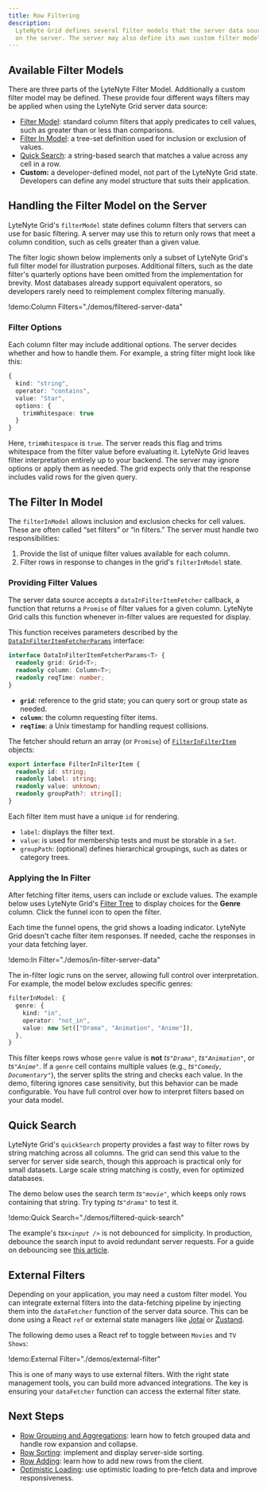 ```yaml
---
title: Row Filtering
description:
  LyteNyte Grid defines several filter models that the server data source can use to filter rows
  on the server. The server may also define its own custom filter model to implement application-specific filtering logic.
---
```


## Available Filter Models

There are three parts of the LyteNyte Filter Model. Additionally a custom filter model may be defined. These
provide four different ways filters may be applied when using the LyteNyte Grid server data source:

- [Filter Model](/docs/reference/filters#filtermodelitem): standard column filters that
  apply predicates to cell values, such as greater than or less than comparisons.
- [Filter In Model](/docs/reference/filters#filterin): a tree-set definition used
  for inclusion or exclusion of values.
- [Quick Search](/docs/filter-quick-filter): a string-based search that matches a value across any cell in a row.
- **Custom:** a developer-defined model, not part of the LyteNyte Grid state.
  Developers can define any model structure that suits their application.

## Handling the Filter Model on the Server

LyteNyte Grid's `filterModel` state defines column filters that servers can use for basic filtering.
A server may use this to return only rows that meet a column condition, such as cells greater than a given value.

<Callout type="warn">

The filter logic shown below implements only a subset of LyteNyte Grid's full filter model for
illustration purposes. Additional filters, such as the date filter's quarterly options have been omitted from the
implementation for brevity. Most databases already support equivalent operators, so developers rarely
need to reimplement complex filtering manually.

</Callout>

!demo:Column Filters="./demos/filtered-server-data"

### Filter Options

Each column filter may include additional options. The server decides whether and how to handle them.
For example, a string filter might look like this:

```ts
{
  kind: "string",
  operator: "contains",
  value: "Star",
  options: {
    trimWhitespace: true
  }
}
```

Here, `trimWhitespace` is `true`. The server reads this flag and trims whitespace from the
filter value before evaluating it. LyteNyte Grid leaves filter interpretation entirely up to
your backend. The server may ignore options or apply them as needed.
The grid expects only that the response includes valid rows for the given query.

## The Filter In Model

The `filterInModel` allows inclusion and exclusion checks for cell values.
These are often called “set filters” or “in filters.” The server must handle two responsibilities:

1. Provide the list of unique filter values available for each column.
2. Filter rows in response to changes in the grid's `filterInModel` state.

### Providing Filter Values

The server data source accepts a `dataInFilterItemFetcher` callback, a function that
returns a `Promise` of filter values for a given column.
LyteNyte Grid calls this function whenever in-filter values are requested for display.

This function receives parameters described by the
[`DataInFilterItemFetcherParams`](/docs/reference/row-data-source#datainfilteritemfetcherparams) interface:

```ts
interface DataInFilterItemFetcherParams<T> {
  readonly grid: Grid<T>;
  readonly column: Column<T>;
  readonly reqTime: number;
}
```

- **`grid`**: reference to the grid state; you can query sort or group state as needed.
- **`column`**: the column requesting filter items.
- **`reqTime`**: a Unix timestamp for handling request collisions.

The fetcher should return an array (or `Promise`) of [`FilterInFilterItem`](/docs/reference/filters#filterinfilteritem) objects:

```ts
export interface FilterInFilterItem {
  readonly id: string;
  readonly label: string;
  readonly value: unknown;
  readonly groupPath?: string[];
}
```

Each filter item must have a unique `id` for rendering.

- `label`: displays the filter text.
- `value`: is used for membership tests and must be storable in a `Set`.
- `groupPath`: (optional) defines hierarchical groupings, such as dates or category trees.

### Applying the In Filter

After fetching filter items, users can include or exclude values.
The example below uses LyteNyte Grid's [Filter Tree](/docs/component-filter-tree)
to display choices for the **Genre** column. Click the funnel icon to open the filter.

<Callout>

Each time the funnel opens, the grid shows a loading indicator. LyteNyte Grid doesn't cache filter
item responses. If needed, cache the responses in your data fetching layer.

</Callout>

!demo:In Filter="./demos/in-filter-server-data"

The in-filter logic runs on the server, allowing full control over interpretation.
For example, the model below excludes specific genres:

```ts
filterInModel: {
  genre: {
    kind: "in",
    operator: "not_in",
    value: new Set(["Drama", "Animation", "Anime"]),
  },
}
```

This filter keeps rows whose `genre` value is **not** _ts`"Drama"`_, _ts`"Animation"`_, or _ts`"Anime"`_.
If a `genre` cell contains multiple values (e.g., _ts`"Comedy, Documentary"`_), the server splits the string and checks each value.
In the demo, filtering ignores case sensitivity, but this behavior can be made configurable.
You have full control over how to interpret filters based on your data model.

## Quick Search

LyteNyte Grid's `quickSearch` property provides a fast way to filter rows by string matching across all columns.
The grid can send this value to the server for server side search, though this approach is practical only for small datasets.
Large scale string matching is costly, even for optimized databases.

The demo below uses the search term _ts`"movie"`_, which keeps only rows containing that string. Try typing _ts`"drama"`_ to test it.

!demo:Quick Search="./demos/filtered-quick-search"

<Callout type="warn">

The example's _tsx`<input />`_ is not debounced for simplicity. In production, debounce
the search input to avoid redundant server requests. For a guide on debouncing
see [this article](https://dev.to/manishkc104/debounce-input-in-react-3726).

</Callout>

## External Filters

Depending on your application, you may need a custom filter model.
You can integrate external filters into the data-fetching pipeline by injecting them into the `dataFetcher` function of the server data source.
This can be done using a React `ref` or external state managers
like [Jotai](https://jotai.org/) or [Zustand](https://zustand.docs.pmnd.rs/getting-started/introduction).

The following demo uses a React ref to toggle between `Movies` and `TV Shows`:

!demo:External Filter="./demos/external-filter"

This is one of many ways to use external filters. With the right state
management tools, you can build more advanced integrations. The key is ensuring your `dataFetcher`
function can access the external filter state.

## Next Steps

- [Row Grouping and Aggregations](/docs/server-data-loading-row-grouping-and-aggregation): learn how
  to fetch grouped data and handle row expansion and collapse.
- [Row Sorting](/docs/server-data-loading-row-sorting): implement and display server-side sorting.
- [Row Adding](/docs/server-data-loading-row-adding): learn how to add new rows from the client.
- [Optimistic Loading](/docs/server-data-loading-optimistic-loading): use optimistic loading
  to pre-fetch data and improve responsiveness.

